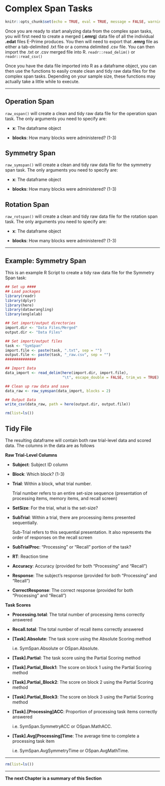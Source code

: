 # Complex Span Tasks

<link rel="stylesheet" href="https://use.fontawesome.com/releases/v5.8.1/css/all.css" integrity="sha384-50oBUHEmvpQ+1lW4y57PTFmhCaXp0ML5d60M1M7uH2+nqUivzIebhndOJK28anvf" crossorigin="anonymous">

```r
knitr::opts_chunk$set(echo = TRUE, eval = TRUE, message = FALSE, warning = FALSE)
```

Once you are ready to start analyzing data from the complex span tasks, you will first need to create a merged (**.emrg**) data file of all the individual **.edat** files E-Prime produces. You then will need to export that **.emrg** file as either a tab-delimited .txt file or a comma delimited .csv file. You can then import the .txt or .csv merged file into R. `readr::read_delim()` or `readr::read_csv()`

Once you have the data file imported into R as a dataframe object, you can then use the functions to easily create clean and tidy raw data files for the complex span tasks. Depending on your sample size, these functions may actually take a little while to execute.

----

## Operation Span

`raw_ospan()` will create a clean and tidy raw data file for the operation span task. The only arguments you need to specify are:

* __x__: The dataframe object

* __blocks__: How many blocks were administered? (1-3)

## Symmetry Span

`raw_symspan()` will create a clean and tidy raw data file for the symmetry span task. The only arguments you need to specify are:

* __x__: The dataframe object

* __blocks__: How many blocks were administered? (1-3)

## Rotation Span

`raw_rotspan()` will create a clean and tidy raw data file for the rotation span task. The only arguments you need to specify are:

* __x__: The dataframe object

* __blocks__: How many blocks were administered? (1-3)

----

## Example: Symmetry Span

This is an example R Script to create a tidy raw data file for the Symmetry Span task:

```r
## Set up ####
## Load packages
library(readr)
library(dplyr)
library(here)
library(datawrangling)
library(englelab)

## Set import/output directories
import.dir <- "Data Files/Merged"
output.dir <- "Data Files"

## Set import/output files
task <- "SymSpan"
import.file <- paste(task, ".txt", sep = "")
output.file <- paste(task, "_raw.csv", sep = "")
##############

## Import Data
data_import <- read_delim(here(import.dir, import.file),
                          "\t", escape_double = FALSE, trim_ws = TRUE)

## Clean up raw data and save
data_raw <- raw_symspan(data_import, blocks = 2)

## Output Data
write_csv(data_raw, path = here(output.dir, output.file))

rm(list=ls())

```


## Tidy File

The resulting dataframe will contain both raw trial-level data and scored data. The columns in the data are as follows

**Raw Trial-Level Columns**

- **Subject**:  Subject ID column

- **Block**:  Which block? (1-3)

- **Trial**:  Within a block, what trial number. 

    Trial number refers to an entire set-size sequence (presentation of processing items, memory items, and recall screen)
    
- **SetSize**:  For the trial, what is the set-size?

- **SubTrial**:  Within a trial, there are processing items presented sequentially. 

    Sub-Trial refers to this sequential presentation. It also represents the order of responses on the recall screen

- **SubTrialProc**:   "Processing" or "Recall" portion of the task?

- **RT**:  Reaction time

- **Accuracy**:  Accuracy (provided for both "Processing" and "Recall")

- **Response**:  The subject's response (provided for both "Processing" and "Recall")

- **CorrectResponse**:  The correct response (provided for both "Processing" and "Recall")

**Task Scores**

- **Processing.total**:  The total number of processing items correctly answered

- **Recall.total**:  The total number of recall items correctly answered

- **[Task].Absolute**: The task score using the Absolute Scoring method

    i.e. SymSpan.Absolute or OSpan.Absolute. 

- **[Task].Partial**:  The task score using the Partial Scoring method

- **[Task].Partial_Block1**:  The score on block 1 using the Partial Scoring method

- **[Task].Partial_Block2**:  The score on block 2 using the Partial Scoring method

- **[Task].Partial_Block3**:  The score on block 3 using the Partial Scoring method

- **[Task].[Processing]ACC**: Proportion of processing task items correctly answered

    i.e. SymSpan.SymmetryACC or OSpan.MathACC. 

- **[Task].Avg[Processing]Time**: The average time to complete a processing task item

     i.e. SymSpan.AvgSymmetryTime or OSpan.AvgMathTime.
     


********

```r
rm(list=ls())
```

********

**The next Chapter is a summary of this Section**
